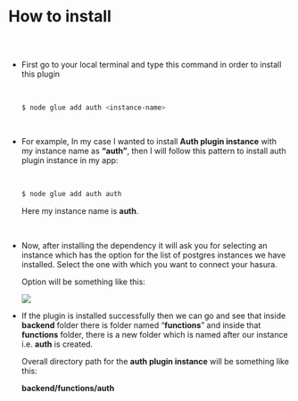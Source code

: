 
<Meta title="Auth Plugin Docs/How to install" />

# How to install

##

<br/>

* First go to your local terminal and type this command in order to install this plugin

  <br/>

    ```bash
    $ node glue add auth <instance-name>
    ```

  <br/>

* For example, In my case I wanted to install **Auth plugin instance** with my instance
  name as **“auth”**, then I will follow this pattern to install auth plugin instance in
  my app:

  <br/>
  
    ```bash
    $ node glue add auth auth
    ```
    
    Here my instance name is **auth**.

  <br/>

* Now, after installing the dependency it will ask you for selecting an 
  instance which has the option for the list of postgres instances we 
  have installed. Select the one with which you want to connect your hasura.

  Option will be something like this:
    
    <img src={AuthScreenshot}/>
    

  <br/>

* If the plugin is installed successfully then we can go and see that inside **backend** 
  folder there is folder named “**functions**” and inside that **functions** folder, there
  is a new folder which is named after our instance i.e. **auth** is created. 
  
  Overall directory path for the **auth plugin instance** will be something like this:
  
  **backend/functions/auth**
